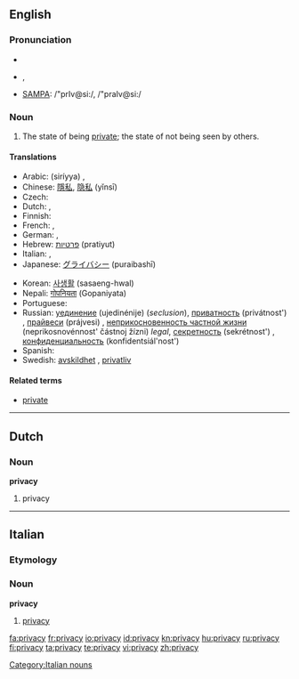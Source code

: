 ==English==

===Pronunciation===
* {{enPR|prĭ'və-sē, prī'və-sē}}
* {{IPA|/ˈprɪvəsiː/}}, {{IPAchar|/ˈpraɪvəsiː/}}
* [[w:SAMPA|SAMPA]]: /"prIv@si:/, /"praIv@si:/

===Noun===
{{wikipedia}}
{{en-noun|privacies|-}}

# The state of being [[private]]; the state of not being seen by others.

====Translations====
{{trans-top|state of being private}}
* Arabic: {{Arab|[[سرية]]}} (siríyya) {{f}},  {{t|ar|خلوة|f|tr=khalwa|sc=Arab}}
* Chinese: [[隱私]], [[隐私]] (yǐnsī)
* Czech: {{t+|cs|soukromí|n}}
* Dutch: {{t+|nl|afzondering|f}}, {{t-|nl|privacy|f}}
* Finnish: {{t-|fi|yksityisyys}}
* French: {{t+|fr|intimité|f}}, {{t+|fr|vie privée|f}}
* German: {{t+|de|Zurückgezogenheit|f}}, {{t-|de|Privatsphäre|f}}
* Hebrew: [[פרטיות]] (pratiyut) {{f}}
* Italian: {{t+|it|intimità|f}}, {{t-|it|privacy|f}}
* Japanese: [[グライバシー]] (puraibashī)
{{trans-mid}}
* Korean: [[사생활]] (sasaeng-hwal)
* Nepali: [[गोपनियता]] (Gopaniyata)
* Portuguese: {{t+|pt|intimidade|f}}
* Russian: [[уединение]] (ujedinénije) {{n}} (''seclusion''), [[приватность]] (privátnost') {{n}}, [[прайвеси]] (prájvesi) {{n}} {{indeclinable}}, [[неприкосновенность частной жизни]] (neprikosnovénnost' částnoj žízni) ''legal'', [[секретность]] (sekrétnost') {{f}}, [[конфиденциальность]] (konfidentsiál'nost') {{f}}
* Spanish: {{t-|es|intimidad|f}}
* Swedish: [[avskildhet]] {{c}}, [[privatliv]]
{{trans-bottom}}

====Related terms====
* [[private]]

----

==Dutch==

===Noun===
'''privacy''' {{f}}

# privacy

----

==Italian==

===Etymology===
{{etyl|en|it}}

===Noun===
'''privacy''' {{f|inv}}

# [[#English|privacy]]

[[Category:Italian nouns]]

[[fa:privacy]]
[[fr:privacy]]
[[io:privacy]]
[[id:privacy]]
[[kn:privacy]]
[[hu:privacy]]
[[ru:privacy]]
[[fi:privacy]]
[[ta:privacy]]
[[te:privacy]]
[[vi:privacy]]
[[zh:privacy]]